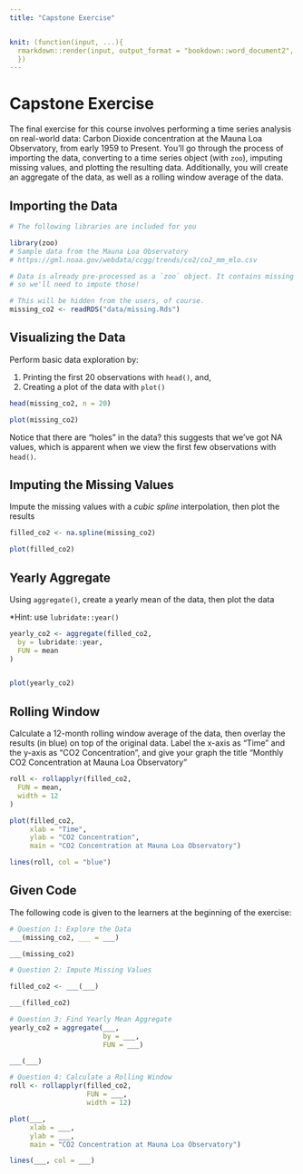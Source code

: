```yaml
---
title: "Capstone Exercise"


knit: (function(input, ...){
  rmarkdown::render(input, output_format = "bookdown::word_document2", output_options = list(number_sections = FALSE), output_file = "Capstone.docx"); doconv::docx2pdf("Capstone.docx")
  })
---
```


# Capstone Exercise

The final exercise for this course involves performing a time series analysis on real-world data: Carbon Dioxide concentration at the Mauna Loa Observatory, from early 1959 to Present. You'll go through the process of importing the data, converting to a time series object (with `zoo`), imputing missing values, and plotting the resulting data. Additionally, you will create an aggregate of the data, as well as a rolling window average of the data. 

## Importing the Data

```r
# The following libraries are included for you

library(zoo)
# Sample data from the Mauna Loa Observatory
# https://gml.noaa.gov/webdata/ccgg/trends/co2/co2_mm_mlo.csv

# Data is already pre-processed as a `zoo` object. It contains missing values,
# so we'll need to impute those!

# This will be hidden from the users, of course.
missing_co2 <- readRDS("data/missing.Rds")
```

\newpage

## Visualizing the Data

Perform basic data exploration by:

  1. Printing the first 20 observations with `head()`, and,
  2. Creating a plot of the data with `plot()`
  
```r
head(missing_co2, n = 20)
```

```r
plot(missing_co2)
```

Notice that there are "holes" in the data? this suggests that we've got NA values, which is apparent when we view the first few observations with `head()`.

\newpage

## Imputing the Missing Values

Impute the missing values with a *cubic spline* interpolation, then plot the results

```r
filled_co2 <- na.spline(missing_co2)
```

```r
plot(filled_co2)
```

\newpage

## Yearly Aggregate

Using `aggregate()`, create a yearly mean of the data, then plot the data

*Hint: use `lubridate::year()`

```r
yearly_co2 <- aggregate(filled_co2,
  by = lubridate::year,
  FUN = mean
)


plot(yearly_co2)
```

\newpage

## Rolling Window

Calculate a 12-month rolling window average of the data, then overlay the results (in blue) on top of the original data. Label the x-axis as "Time" and the y-axis as "CO2 Concentration", and give your graph the title "Monthly CO2 Concentration at Mauna Loa Observatory"

```r
roll <- rollapplyr(filled_co2,
  FUN = mean,
  width = 12
)

plot(filled_co2,
     xlab = "Time",
     ylab = "CO2 Concentration",
     main = "CO2 Concentration at Mauna Loa Observatory")

lines(roll, col = "blue")

```

\newpage

## Given Code

The following code is given to the learners at the beginning of the exercise:

```r

# Question 1: Explore the Data
___(missing_co2, ___ = ___)

___(missing_co2)

```

```r
# Question 2: Impute Missing Values

filled_co2 <- ___(___)

___(filled_co2)
```

```r
# Question 3: Find Yearly Mean Aggregate
yearly_co2 = aggregate(___,
                       by = ___,
                       FUN = ___)

___(___)
```

```r
# Question 4: Calculate a Rolling Window
roll <- rollapplyr(filled_co2,
                   FUN = ___,
                   width = 12)

plot(___,
     xlab = ___,
     ylab = ___,
     main = "CO2 Concentration at Mauna Loa Observatory")

lines(___, col = ___)

```


